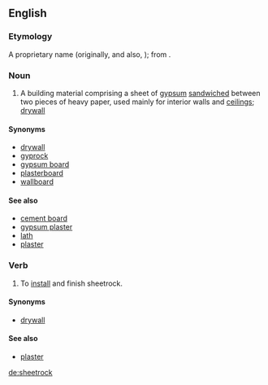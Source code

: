 {{also|Sheetrock}}
==English==

===Etymology===
A proprietary name (originally, and also, {{term|Sheetrock}}); from {{compound|sheet|rock}}.

===Noun===
{{en-noun|-}}

# {{uncountable}} A building material comprising a sheet of [[gypsum]] [[sandwiched]] between two pieces of heavy paper, used mainly for interior walls and [[ceiling]]s; [[drywall]]

====Synonyms====
* [[drywall]]
* [[gyprock]]
* [[gypsum board]]
* [[plasterboard]]
* [[wallboard]]

====See also====
* [[cement board]]
* [[gypsum plaster]]
* [[lath]]
* [[plaster]]

===Verb===
{{en-verb}}

# To [[install]] and finish sheetrock.

====Synonyms====
* [[drywall]]

====See also====
* [[plaster]]

[[de:sheetrock]]
